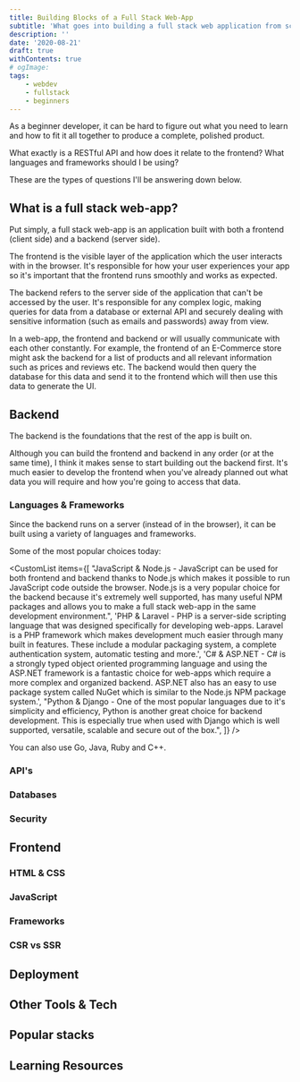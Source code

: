 ```yaml
---
title: Building Blocks of a Full Stack Web-App
subtitle: 'What goes into building a full stack web application from scratch?'
description: ''
date: '2020-08-21'
draft: true
withContents: true
# ogImage:
tags:
    - webdev
    - fullstack
    - beginners
---
```


As a beginner developer, it can be hard to figure out what you need to learn and how to fit it all together to produce a complete, polished product.

What exactly is a RESTful API and how does it relate to the frontend? What languages and frameworks should I be using?

These are the types of questions I'll be answering down below.

## What is a full stack web-app?

Put simply, a full stack web-app is an application built with both a frontend (client side) and a backend (server side).

The frontend is the visible layer of the application which the user interacts with in the browser. It's responsible for how your user experiences your app so it's important that the frontend runs smoothly and works as expected.

The backend refers to the server side of the application that can't be accessed by the user. It's responsible for any complex logic, making queries for data from a database or external API and securely dealing with sensitive information (such as emails and passwords) away from view.

In a web-app, the frontend and backend or will usually communicate with each other constantly. For example, the frontend of an E-Commerce store might ask the backend for a list of products and all relevant information such as prices and reviews etc. The backend would then query the database for this data and send it to the frontend which will then use this data to generate the UI.

## Backend

The backend is the foundations that the rest of the app is built on.

<!-- TODO: what are the components of a backend -->

Although you can build the frontend and backend in any order (or at the same time), I think it makes sense to start building out the backend first. It's much easier to develop the frontend when you've already planned out what data you will require and how you're going to access that data.

### Languages & Frameworks

Since the backend runs on a server (instead of in the browser), it can be built using a variety of languages and frameworks.

Some of the most popular choices today:

<CustomList
    items={[
        "JavaScript & Node.js - JavaScript can be used for both frontend and backend thanks to Node.js which makes it possible to run JavaScript code outside the browser. Node.js is a very popular choice for the backend because it's extremely well supported, has many useful NPM packages and allows you to make a full stack web-app in the same development environment.",
        'PHP & Laravel - PHP is a server-side scripting language that was designed specifically for developing web-apps. Laravel is a PHP framework which makes development much easier through many built in features. These include a modular packaging system, a complete authentication system, automatic testing and more.',
        'C# & ASP.NET - C# is a strongly typed object oriented programming language and using the ASP.NET framework is a fantastic choice for web-apps which require a more complex and organized backend. ASP.NET also has an easy to use package system called NuGet which is similar to the Node.js NPM package system.',
        "Python & Django - One of the most popular languages due to it's simplicity and efficiency, Python is another great choice for backend development. This is especially true when used with Django which is well supported, versatile, scalable and secure out of the box.",
    ]}
/>

You can also use Go, Java, Ruby and C++.

### API's

<!--
What are api's
Types of API's (restful & graphql)
axios
-->

### Databases

<!--
Databases (storing data)
-->

### Security

<!--
Security - Authentication, verifying permissions, payments should be done safely on the backend (also validation)
-->

## Frontend

<!--
What is it?
-->

### HTML & CSS

### JavaScript

### Frameworks

### CSR vs SSR

## Deployment

## Other Tools & Tech

<!-- code editors, git npm/arn, -->

## Popular stacks

<!--
    Popular Stacks:

    MEAN Stack: MongoDB, Express, AngularJS and Node.js.
    MERN Stack: MongoDB, Express, ReactJS and Node.js
    Django Stack: Django, python and MySQL as Database.
    Rails or Ruby on Rails: Uses Ruby, PHP and MySQL.
    LAMP Stack: Linux, Apache, MySQL and PHP.
 -->

## Learning Resources
